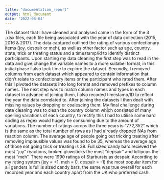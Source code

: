 ```yaml
---
title: "documentation_report"
output: html_document
date: '2022-08-04'
---
```

The dataset that I have cleaned and analysed came in the form of the 3 .xlsx files, each file being associated with the year of data collection (2015, 2016 & 2017). The data captured outlined the rating of various confectionary items (joy, despair or meh), as well as other factor such as age, country, state, trick or treating status and a timestamp/id to identify distinct participants. 
  Upon starting my data cleaning the first step was to read in the data and give change the variable names to a more suitabel format, in this initial phase I also took time to explore the dataset. Secondly, I removed columns from each dataset which appeared to contain information that didn't relate to confectionary items or the participant who rated them. After this I pivoted the datasets into long format and removed prefixes to column names. The next step was to match column names and types in each dataset in advance of joining them, I also recoded timestamp/ID to reflect the year the data correlated to. After joining the datasets I then dealt with missing values by dropping or coalescing them. My final challenge during data cleaning was to clean the country column which consisted of many spelling variations of each country, to rectify this I had to utilise some hard coding as regex would hugely tie consuming due to the amount of variations.
    The number of ratings acroos the three years is "772,352" which is the same as the total number of rows as I had already dropped NAs from reaction column. The average age of people going out tricking treating after removing implausible values was found to be 35, whereas the average age of those not going trick or treating is 39. Full sized candy bars recieved the most "joy" reactions, broken glowsticks the most "depsair" and lollipops the most "meh". There were 1990 ratings of Starbursts as despair. According to my rating system (joy = +1, meh = 0, despair = -1)
the most popular item for all genders is full is sized candy bars, the same was true overall for each recorded year and each country apart from the UK who preferred cash.    